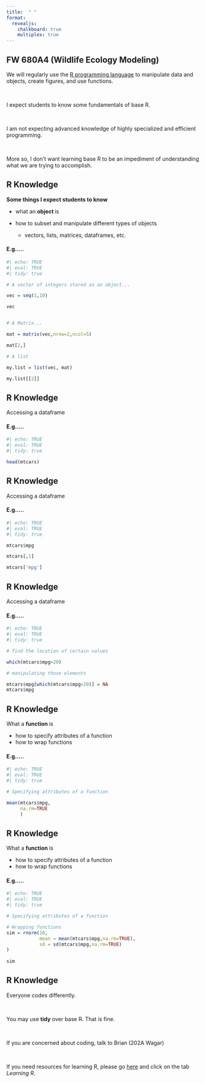 ```yaml
---
title:  " "
format:
  revealjs:
    chalkboard: true
    multiplex: true
---
```



## FW 680A4 (Wildlife Ecology Modeling)

We will regularly use the [R programming language](https://www.r-project.org/about.html) to manipulate data and objects, create figures, and use functions.


<br>

I expect students to know some fundamentals of base R.


<br>

I am not expecting advanced knowledge of highly specialized and efficient programming.


<br>

More so, I don't want learning base R to be an impediment of understanding what we are trying to accomplish.


## R Knowledge {.scrollable}

**Some things I expect students to know**

- what an **object ** is

- how to subset and manipulate different types of objects

  - vectors, lists, matrices, dataframes, etc.

#### E.g.....

::: {.fragment}

```r
#| echo: TRUE
#| eval: TRUE
#| tidy: true

# A vector of integers stored as an object...

vec = seq(1,10)

vec


# A Matrix...

mat = matrix(vec,nrow=2,ncol=5)

mat[2,]

# A list

my.list = list(vec, mat)

my.list[[2]]

```

:::

## R Knowledge {.scrollable}

Accessing a dataframe

#### E.g.....

```r
#| echo: TRUE
#| eval: TRUE
#| tidy: true

head(mtcars)
```

## R Knowledge {.scrollable}

Accessing a dataframe

#### E.g.....

```r
#| echo: TRUE
#| eval: TRUE
#| tidy: true

mtcars$mpg

mtcars[,1]

mtcars['mpg']
```


## R Knowledge {.scrollable}

Accessing a dataframe

#### E.g.....

```r
#| echo: TRUE
#| eval: TRUE
#| tidy: true

# find the location of certain values

which(mtcars$mpg>20)

# manipulating those elements

mtcars$mpg[which(mtcars$mpg>20)] = NA
mtcars$mpg

```

## R Knowledge {.scrollable}

What a **function ** is

  - how to specify attributes of a function
  - how to wrap functions

#### E.g.....

::: {.fragment}

```r
#| echo: TRUE
#| eval: TRUE
#| tidy: true

# Specifying attributes of a function

mean(mtcars$mpg,
     na.rm=TRUE
     )
```

:::

## R Knowledge {.scrollable}

What a **function ** is

  - how to specify attributes of a function
  - how to wrap functions

#### E.g.....

```r
#| echo: TRUE
#| eval: TRUE
#| tidy: true

# Specifying attributes of a function

# Wrapping functions
sim = rnorm(10, 
            mean = mean(mtcars$mpg,na.rm=TRUE),
            sd = sd(mtcars$mpg,na.rm=TRUE)
)
 
sim
```


## R Knowledge

Everyone codes differently.

<br>

You may use **tidy** over base R. That is fine. 

<br>

If you are concerned about coding, talk to Brian (202A Wagar)

<br>

If you need resources for learning R, please go [here](/FW680A4/) and click on the tab *Learning R*. 
